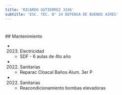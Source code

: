 ```yaml
---
title: 'RICARDO GUTIERREZ 3246'
subtitle: 'ESC. TEC. N° 24 DEFENSA DE BUENOS AIRES'
---
```


#


 ## Mantenimiento

*  (2023) Electricidad 
    + SDF - 6 aulas de 4to año

*  (2022) Sanitarias 
    + Reparac Cloacal Baños Alum. 3er P

*  (2022) Sanitarias 
    + Reacondicionamiento  bombas elevadoras



